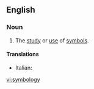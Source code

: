 ==English==

===Noun===
{{en-noun|-}}

# The [[study]] or [[use]] of [[symbol]]s.

====Translations====
{{top}}
* Italian: {{t-|it|simbologia|f}}
{{mid}}

{{bottom}}

[[vi:symbology]]